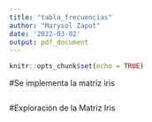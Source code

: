 ---
title: "tabla_frecuencias"
author: "Marysol Zapot"
date: '2022-03-02'
output: pdf_document
---

```{r setup, include=FALSE}
knitr::opts_chunk$set(echo = TRUE)
```
#Se implementa la matriz iris
```{r}

```

#Exploración de la Matriz  Iris